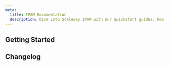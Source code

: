 ```yaml
---
meta:
  title: IPAM Documentation
  description: Dive into Scaleway IPAM with our quickstart guides, how-tos, tutorials and more.
---
```


<ProductHeader 
   productName="IPAM"
   productLogo="ipam"
   description="IP Address Management (IPAM) lets you easily list and manage your Scaleway IP addresses."
   url="/network/ipam/quickstart/"
   label="IPAM Quickstart"
/>

## Getting Started

<Grid>
    <SummaryCard
        title="Quickstart"
        icon="rocket"
        description="Learn how to get started using IPAM."
        label="View Quickstart"
        url="/network/ipam/quickstart/"
    />
    <SummaryCard
        title="Concepts"
        icon="info"
        description="Core concepts that give you a better understanding of IPAM."
        label="View Concepts"
        url="/network/ipam/concepts/"
    />
    <SummaryCard
        title="How-tos"
        icon="help-circle-outline"
        description="Check out our guides to using IPAM."
        label="View How-tos"
        url="/network/ipam/how-to/"
    />
        <SummaryCard
        title="Additional Content"
        icon="book-open-outline"
        description="Go beyond the basics with detailed, in-depth guides to understanding IPAM."
        label="Read more"
        url="/network/ipam/reference-content/"
    />
</Grid>

<ClickableBanner
    productLogo="console"
    title="IPAM API"
    description="Use IPAM via the Scaleway API."
    url="https://www.scaleway.com/en/developers/api/ipam/"
    label="Go to IPAM API"
/>

## Changelog

<ChangelogList
    productName="ipam"
    numberOfChanges={3}
/>